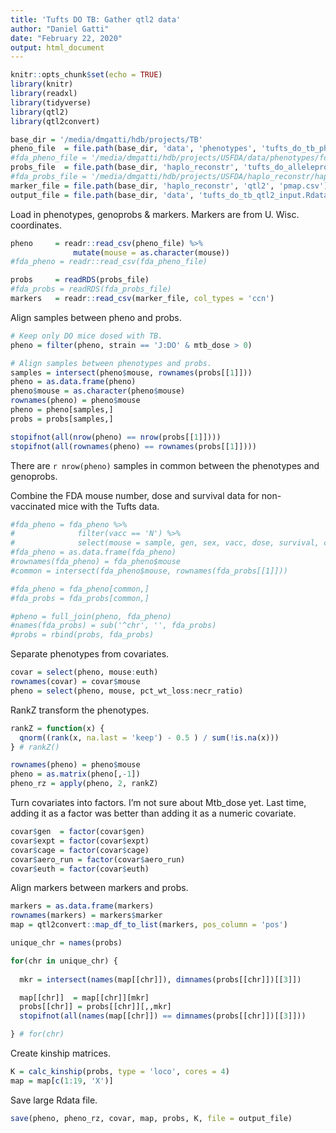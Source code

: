 ```yaml
---
title: 'Tufts DO TB: Gather qtl2 data'
author: "Daniel Gatti"
date: "February 22, 2020"
output: html_document
---
```


```r
knitr::opts_chunk$set(echo = TRUE)
library(knitr)
library(readxl)
library(tidyverse)
library(qtl2)
library(qtl2convert)

base_dir = '/media/dmgatti/hdb/projects/TB'
pheno_file  = file.path(base_dir, 'data', 'phenotypes', 'tufts_do_tb_pheno_cleaned.csv')
#fda_pheno_file = '/media/dmgatti/hdb/projects/USFDA/data/phenotypes/fda_pheno_cleaned.csv'
probs_file  = file.path(base_dir, 'haplo_reconstr', 'tufts_do_alleleprobs_cleaned.rds')
#fda_probs_file = '/media/dmgatti/hdb/projects/USFDA/haplo_reconstr/haps/fda_do_alleleprobs_qc_filtered.rds'
marker_file = file.path(base_dir, 'haplo_reconstr', 'qtl2', 'pmap.csv')
output_file = file.path(base_dir, 'data', 'tufts_do_tb_qtl2_input.Rdata')
```

Load in phenotypes, genoprobs & markers. Markers are from U. Wisc. coordinates.

```r
pheno     = readr::read_csv(pheno_file) %>% 
              mutate(mouse = as.character(mouse))
#fda_pheno = readr::read_csv(fda_pheno_file)

probs     = readRDS(probs_file)
#fda_probs = readRDS(fda_probs_file)
markers   = readr::read_csv(marker_file, col_types = 'ccn')
```

Align samples between pheno and probs.

```r
# Keep only DO mice dosed with TB.
pheno = filter(pheno, strain == 'J:DO' & mtb_dose > 0)

# Align samples between phenotypes and probs.
samples = intersect(pheno$mouse, rownames(probs[[1]]))
pheno = as.data.frame(pheno)
pheno$mouse = as.character(pheno$mouse)
rownames(pheno) = pheno$mouse
pheno = pheno[samples,]
probs = probs[samples,]

stopifnot(all(nrow(pheno) == nrow(probs[[1]])))
stopifnot(all(rownames(pheno) == rownames(probs[[1]])))
```

There are `r nrow(pheno)` samples in common between the phenotypes and genoprobs.

Combine the FDA mouse number, dose and survival data for non-vaccinated mice with the Tufts data.

```r
#fda_pheno = fda_pheno %>%
#              filter(vacc == 'N') %>%
#              select(mouse = sample, gen, sex, vacc, dose, survival, cause, lung_mtb)
#fda_pheno = as.data.frame(fda_pheno)
#rownames(fda_pheno) = fda_pheno$mouse
#common = intersect(fda_pheno$mouse, rownames(fda_probs[[1]]))

#fda_pheno = fda_pheno[common,]
#fda_probs = fda_probs[common,]

#pheno = full_join(pheno, fda_pheno)
#names(fda_probs) = sub('^chr', '', fda_probs)
#probs = rbind(probs, fda_probs)
```


Separate phenotypes from covariates.

```r
covar = select(pheno, mouse:euth)
rownames(covar) = covar$mouse
pheno = select(pheno, mouse, pct_wt_loss:necr_ratio)
```

RankZ transform the phenotypes.

```r
rankZ = function(x) {
  qnorm((rank(x, na.last = 'keep') - 0.5 ) / sum(!is.na(x)))
} # rankZ()

rownames(pheno) = pheno$mouse
pheno = as.matrix(pheno[,-1])
pheno_rz = apply(pheno, 2, rankZ)
```

Turn covariates into factors. I'm not sure about Mtb_dose yet. Last time, adding it as a factor was better than adding it as a numeric covariate.

```r
covar$gen  = factor(covar$gen)
covar$expt = factor(covar$expt)
covar$cage = factor(covar$cage)
covar$aero_run = factor(covar$aero_run)
covar$euth = factor(covar$euth)
```

Align markers between markers and probs.

```r
markers = as.data.frame(markers)
rownames(markers) = markers$marker
map = qtl2convert::map_df_to_list(markers, pos_column = 'pos')

unique_chr = names(probs)

for(chr in unique_chr) {
  
  mkr = intersect(names(map[[chr]]), dimnames(probs[[chr]])[[3]])

  map[[chr]]  = map[[chr]][mkr]
  probs[[chr]] = probs[[chr]][,,mkr]
  stopifnot(all(names(map[[chr]]) == dimnames(probs[[chr]])[[3]]))

} # for(chr)
```

Create kinship matrices.

```r
K = calc_kinship(probs, type = 'loco', cores = 4)
map = map[c(1:19, 'X')]
```

Save large Rdata file.

```r
save(pheno, pheno_rz, covar, map, probs, K, file = output_file)
```



